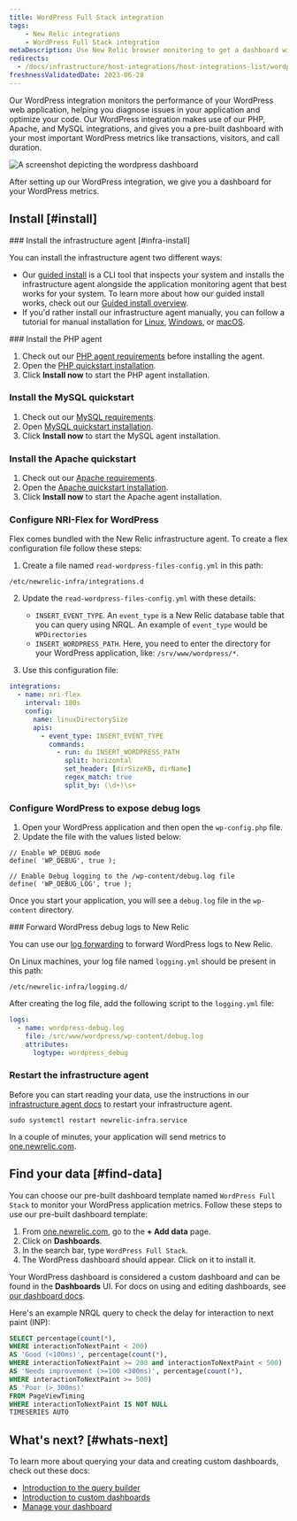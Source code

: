 ```yaml
---
title: WordPress Full Stack integration
tags:
    - New Relic integrations
    - WordPress Full Stack integration
metaDescription: Use New Relic browser monitoring to get a dashboard with metrics from your Wordpress.
redirects: 
  - /docs/infrastructure/host-integrations/host-integrations-list/wordpress-fullstack-integration
freshnessValidatedDate: 2023-06-28
---
```



Our WordPress integration monitors the performance of your WordPress web application, helping you diagnose issues in your application and optimize your code. Our WordPress integration makes use of our PHP, Apache, and MySQL integrations, and gives you a pre-built dashboard with your most important WordPress metrics like transactions, visitors, and call duration.

<img
  title="WordPress dashboard"
  alt="A screenshot depicting the wordpress dashboard"
  src={infrastructureWordPressIntegrationDashboard}
/>

<figcaption>
After setting up our WordPress integration, we give you a dashboard for your WordPress metrics. 
</figcaption>

## Install [#install]

<Steps>
<Step>
### Install the infrastructure agent [#infra-install]

You can install the infrastructure agent two different ways: 

* Our [guided install](https://one.newrelic.com/nr1-core?state=4f81feab-35f7-e97e-9903-52510f8542bd) is a CLI tool that inspects your system and installs the infrastructure agent alongside the application monitoring agent that best works for your system. To learn more about how our guided install works, check out our [Guided install overview](/docs/infrastructure/host-integrations/installation/new-relic-guided-install-overview). 
* If you'd rather install our infrastructure agent manually, you can follow a tutorial for manual installation for [Linux](/docs/infrastructure/install-infrastructure-agent/linux-installation/install-infrastructure-monitoring-agent-linux), [Windows](/docs/infrastructure/install-infrastructure-agent/windows-installation/install-infrastructure-monitoring-agent-windows/), or [macOS](/docs/infrastructure/install-infrastructure-agent/macos-installation/install-infrastructure-monitoring-agent-macos/). 
</Step>

<Step>
###  Install the PHP agent

1. Check out our [PHP agent requirements](/docs/apm/agents/php-agent/getting-started/monitor-your-php-app/) before installing the agent.
2. Open the [PHP quickstart installation](https://newrelic.com/instant-observability/php).
3. Click <DoNotTranslate>**Install now**</DoNotTranslate> to start the PHP agent installation.
</Step>

<Step>

###  Install the MySQL quickstart

1. Check out our [MySQL requirements](/docs/infrastructure/host-integrations/host-integrations-list/mysql-config//).
2. Open [MySQL quickstart installation](https://newrelic.com/instant-observability/mysql).
3. Click  <DoNotTranslate>**Install now**</DoNotTranslate> to start the MySQL agent installation.

</Step>

<Step>

###  Install the Apache quickstart

1. Check out our [Apache requirements](/docs/infrastructure/host-integrations/host-integrations-list/apache-monitoring-integration/).
2. Open the [Apache quickstart installation](https://newrelic.com/instant-observability/apache).
3. Click  <DoNotTranslate>**Install now**</DoNotTranslate> to start the Apache agent installation.
</Step>

<Step>

### Configure NRI-Flex for WordPress

Flex comes bundled with the New Relic infrastructure agent. To create a flex configuration file follow these steps:

1.  Create a file named `read-wordpress-files-config.yml` in this path:

  ```shell
  /etc/newrelic-infra/integrations.d
  ```

2.  Update the `read-wordpress-files-config.yml` with these details:

    * `INSERT_EVENT_TYPE`. An `event_type` is a New Relic database table that you can query using NRQL. An example of `event_type` would be  `WPDirectories`
    * `INSERT_WORDPRESS_PATH`. Here, you need to enter the directory for your WordPress application, like: `/srv/www/wordpress/*`.

3.  Use this configuration file:

  ```yml
  integrations:
    - name: nri-flex
      interval: 180s
      config:
        name: linuxDirectorySize
        apis:
          - event_type: INSERT_EVENT_TYPE
            commands:
              - run: du INSERT_WORDPRESS_PATH
                split: horizontal
                set_header: [dirSizeKB, dirName]
                regex_match: true
                split_by: (\d+)\s+
  ```  
</Step>

<Step>

### Configure WordPress to expose debug logs

1. Open your WordPress application and then open the `wp-config.php` file.
2. Update the file with the values listed below:

  ```
  // Enable WP_DEBUG mode
  define( 'WP_DEBUG', true );

  // Enable Debug logging to the /wp-content/debug.log file
  define( 'WP_DEBUG_LOG', true );
  ```

Once you start your application, you will see a `debug.log` file in the `wp-content` directory.
</Step>

<Step>
### Forward WordPress debug logs to New Relic

You can use our [log forwarding](/docs/logs/forward-logs/forward-your-logs-using-infrastructure-agent/) to forward WordPress logs to New Relic.

On Linux machines, your log file named `logging.yml` should be present in this path:

```shell
/etc/newrelic-infra/logging.d/
```

After creating the log file, add the following script to the `logging.yml` file:

```yml
logs:
  - name: wordpress-debug.log
    file: /src/www/wordpress/wp-content/debug.log
    attributes:
      logtype: wordpress_debug
```
</Step>

<Step>

### Restart the infrastructure agent

Before you can start reading your data, use the instructions in our [infrastructure agent docs](/docs/infrastructure/install-infrastructure-agent/manage-your-agent/start-stop-restart-infrastructure-agent/) to restart your infrastructure agent.

```shell
sudo systemctl restart newrelic-infra.service
```

In a couple of minutes, your application will send metrics to [one.newrelic.com](https://one.newrelic.com).
</Step>
</Steps>

## Find your data [#find-data]

You can choose our pre-built dashboard template named `WordPress Full Stack` to monitor your WordPress application metrics. Follow these steps to use our pre-built dashboard template:

1. From [one.newrelic.com](https://one.newrelic.com), go to the <DoNotTranslate>**+ Add data**</DoNotTranslate> page. 
2. Click on <DoNotTranslate>**Dashboards**</DoNotTranslate>.
3. In the search bar, type `WordPress Full Stack`. 
4. The WordPress dashboard should appear. Click on it to install it.

Your WordPress dashboard is considered a custom dashboard and can be found in the <DoNotTranslate>**Dashboards**</DoNotTranslate> UI. For docs on using and editing dashboards, see [our dashboard docs](/docs/query-your-data/explore-query-data/dashboards/introduction-dashboards).

Here's an example NRQL query to check the delay for interaction to next paint (INP): 


  ```sql
  SELECT percentage(count(*), 
  WHERE interactionToNextPaint < 200)
  AS 'Good (<100ms)', percentage(count(*), 
  WHERE interactionToNextPaint >= 200 and interactionToNextPaint < 500) 
  AS 'Needs improvement (>=100 <300ms)', percentage(count(*), 
  WHERE interactionToNextPaint >= 500) 
  AS 'Poor (> 300ms)' 
  FROM PageViewTiming 
  WHERE interactionToNextPaint IS NOT NULL 
  TIMESERIES AUTO
  ```

## What's next? [#whats-next]

To learn more about querying your data and creating custom dashboards, check out these docs: 

* [Introduction to the query builder](/docs/query-your-data/explore-query-data/query-builder/introduction-query-builder)
* [Introduction to custom dashboards](/docs/query-your-data/explore-query-data/dashboards/introduction-dashboards)
* [Manage your dashboard](/docs/query-your-data/explore-query-data/dashboards/manage-your-dashboard)
